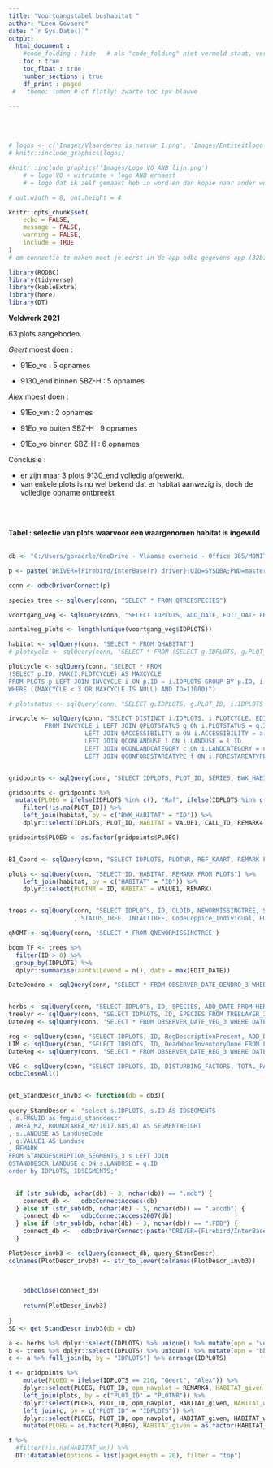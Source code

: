 ```yaml
---
title: "Voortgangstabel boshabitat "
author: "Leen Govaere"
date: "`r Sys.Date()`"
output: 
  html_document :
    #code_folding : hide   # als "code_folding" niet vermeld staat, verschijnt knop "code" niet
    toc : true
    toc_float : true
    number_sections : true
    df_print : paged
 #   theme: lumen # of flatly: zwarte toc ipv blauwe
  
---
```

<br>
<br>


```r
# logos <- c('Images/Vlaanderen_is_natuur_1.png', 'Images/Entiteitlogo_ANB_1.jpg')
# knitr::include_graphics(logos)

#knitr::include_graphics('Images/Logo_VO_ANB_lijn.png')   
    # = logo VO + witruimte + logo ANB ernaast
    # = logo dat ik zelf gemaakt heb in word en dan kopie naar ander word-doc als afbeelding, en dan afbeelding opslaan als png

# out.width = 8, out.height = 4
```

```r
knitr::opts_chunk$set(
	echo = FALSE,
	message = FALSE,
	warning = FALSE, 
	include = TRUE
)
# om connectie te maken moet je eerst in de app odbc gegevens app (32bit), bij FireBird connectie de juiste databank (en pad naar) specifiÃ«ren

library(RODBC)
library(tidyverse)
library(kableExtra)
library(here)
library(DT)

```


**Veldwerk 2021**

63 plots aangeboden. 

*Geert* moest doen :  

  - 91Eo_vc : 5 opnames  

  - 9130_end binnen SBZ-H : 5 opnames  


*Alex* moest doen :  

  - 91Eo_vm : 2 opnames 

  - 91Eo_vo buiten SBZ-H : 9 opnames  

  - 91Eo_vo binnen SBZ-H : 6 opnames  



Conclusie : 

- er zijn maar 3 plots 9130_end volledig afgewerkt.  
- van enkele plots is nu wel bekend dat er habitat aanwezig is, doch de volledige opname ontbreekt

<Br>
<Br> 

**Tabel : selectie van plots waarvoor een waargenomen habitat is ingevuld**
<Br>
<Br> 



```r

db <- "C:/Users/govaerle/OneDrive - Vlaamse overheid - Office 365/MONITORING_N2000/DATA/MASTERDATA/BOS/BOSHAB_F_v2023_MASTER/FIELDMAPDATA_BOSHAB_F_v2023_MASTER.FDB"

p <- paste("DRIVER={Firebird/InterBase(r) driver};UID=SYSDBA;PWD=masterkey; DBNAME=", db)

```

 
```r
conn <- odbcDriverConnect(p)

species_tree <- sqlQuery(conn, "SELECT * FROM QTREESPECIES")

voortgang_veg <- sqlQuery(conn, "SELECT IDPLOTS, ADD_DATE, EDIT_DATE FROM HERBLAYER_3 WHERE IDPLOTS > 11000") 

aantalveg_plots <- length(unique(voortgang_veg$IDPLOTS))

habitat <- sqlQuery(conn, "SELECT * FROM QHABITAT") 
# plotcycle <- sqlQuery(conn, "SELECT * FROM (SELECT g.IDPLOTS, g.PLOT_ID, MAX(i.PLOTCYCLE) AS MAXCYCLE FROM GRID_POINTS g LEFT JOIN INVCYCLE i ON g.PLOT_ID = i.IDPLOTS GROUP BY IDPLOTS, PLOT_ID) WHERE MAXCYCLE IS NULL OR MAXCYCLE <3")

plotcycle <- sqlQuery(conn, "SELECT * FROM 
(SELECT p.ID, MAX(I.PLOTCYCLE) AS MAXCYCLE 
FROM PLOTS p LEFT JOIN INVCYCLE i ON p.ID = i.IDPLOTS GROUP BY p.ID, i.IDPLOTS) 
WHERE ((MAXCYCLE < 3 OR MAXCYCLE IS NULL) AND ID>11000)")

# plotstatus <- sqlQuery(conn, "SELECT g.IDPLOTS, g.PLOT_ID, i.IDPLOTS AS PLOTBESCHR, i.PLOTCYCLE, i.PLOTSTATUS AS CODEPLOTSTATUS, q.VALUE1 AS PLOTSTATUS, i.REMARK FROM GRID_POINTS g  LEFT JOIN INVCYCLE i ON g.PLOT_ID = i.IDPLOTS LEFT JOIN QPLOTSTATUS q ON i.PLOTSTATUS = q.ID WHERE PLOTSTATUS IS NULL AND (i.PLOTCYCLE = 3 OR i.PLOTCYCLE IS NULL)")

invcycle <- sqlQuery(conn, "SELECT DISTINCT i.IDPLOTS, i.PLOTCYCLE, EDIT_DATE, q.VALUE1 AS PLOTSTATUS,  a.VALUE1 AS ACCESSIBILITY, l.VALUE1 AS LANDUSE, c.VALUE1 AS LANDCATEGORY, f.VALUE1 AS FORESTAREATYPE, i.ACCESSIBILITY AS CDE_ACCESSIBILITY, i.REMARK, i.PLOTSTATUS AS CDE_PLOTSTATUS, i.LANDUSE AS CDE_LANDUSE, i.LANDCATEGORY AS CDE_LANDCATEGORY, i.FORESTAREATYPE AS CDE_FORESTAREATYPE 
          FROM INVCYCLE i LEFT JOIN QPLOTSTATUS q ON i.PLOTSTATUS = q.ID 
                     LEFT JOIN QACCESSIBILITY a ON i.ACCESSIBILITY = a.ID
                     LEFT JOIN QCONLANDUSE l ON i.LANDUSE = l.ID
                     LEFT JOIN QCONLANDCATEGORY c ON i.LANDCATEGORY = c.ID
                     LEFT JOIN QCONFORESTAREATYPE f ON i.FORESTAREATYPE = f.ID")


gridpoints <- sqlQuery(conn, "SELECT IDPLOTS, PLOT_ID, SERIES, BWK_HABITAT, CALL_TO, REMARK4, FIELDTEAM, VEG_DONE, REG_DONE, DENDRO_DONE, INFO_SPRINGVEG, SPRINGVEG FROM GRID_POINTS")

gridpoints <- gridpoints %>%
  mutate(PLOEG = ifelse(IDPLOTS %in% c(), "Raf", ifelse(IDPLOTS %in% c(216), "Geert", ifelse(IDPLOTS %in% c(), "Jan", ifelse(IDPLOTS %in% c(214), "Alex", " "))))) %>%
    filter(!is.na(PLOT_ID)) %>%
    left_join(habitat, by = c("BWK_HABITAT" = "ID")) %>%
    dplyr::select(IDPLOTS, PLOT_ID, HABITAT = VALUE1, CALL_TO, REMARK4, PLOEG, VEG_DONE, REG_DONE, DENDRO_DONE, INFO_SPRINGVEG, SPRINGVEG) 

gridpoints$PLOEG <- as.factor(gridpoints$PLOEG)


BI_Coord <- sqlQuery(conn, "SELECT IDPLOTS, PLOTNR, REF_KAART, REMARK FROM Plots_Forest_Inventory")

plots <- sqlQuery(conn, "SELECT ID, HABITAT, REMARK FROM PLOTS") %>%
    left_join(habitat, by = c("HABITAT" = "ID")) %>%
    dplyr::select(PLOTNR = ID, HABITAT = VALUE1, REMARK)


trees <- sqlQuery(conn, "SELECT IDPLOTS, ID, OLDID, NEWORMISSINGTREE, SPECIES, PERIMETER_CM, HEIGHT_M
                  , STATUS_TREE, INTACTTREE, CodeCoppice_Individual, EDIT_DATE FROM TREES_3 WHERE IDPLOTS > 11000")

qNOMT <- sqlQuery(conn, 'SELECT * FROM QNEWORMISSINGTREE')

boom_TF <- trees %>%
  filter(ID > 0) %>%
  group_by(IDPLOTS) %>%
  dplyr::summarise(aantalLevend = n(), date = max(EDIT_DATE))

DateDendro <- sqlQuery(conn, "SELECT * FROM OBSERVER_DATE_DENDRO_3 WHERE DATE_DENDRO IS NOT NULL")


herbs <- sqlQuery(conn, "SELECT IDPLOTS, ID, SPECIES, ADD_DATE FROM HERBLAYER_3 WHERE IDPLOTS > 11000")
treelyr <- sqlQuery(conn, "SELECT IDPLOTS, ID, SPECIES FROM TREELAYER_3 WHERE IDPLOTS > 11000")
DateVeg <- sqlQuery(conn, "SELECT * FROM OBSERVER_DATE_VEG_3 WHERE DATE_VEGETATION IS NOT NULL")

reg <- sqlQuery(conn, "SELECT IDPLOTS, ID, RegDescriptionPresent, ADD_DATE FROM REGENERATIONPLOT_3")
LIM <- sqlQuery(conn, "SELECT IDPLOTS, ID, DeadWoodInventoryDone FROM LINE_INTERSECT_METHOD_3")
DateReg <- sqlQuery(conn, "SELECT * FROM OBSERVER_DATE_REG_3 WHERE DATE_REGENERATION IS NOT NULL")

VEG <- sqlQuery(conn, "SELECT IDPLOTS, ID, DISTURBING_FACTORS, TOTAL_PAVED_COVER, TOTAL_HERB_COVER, TOTAL_WATERLAYER_COVER, TOTAL_UNCOVERED_GROUND, TOTAL_MOSS_COVER, HEIGHT_HERBLAYER, TOTAL_SHRUB_COVER, TOTAL_TREE_COVER, EDIT_DATE FROM VEGETATION_3")
odbcCloseAll()


get_StandDescr_invb3 <- function(db = db3){
  
query_StandDescr <- "select s.IDPLOTS, s.ID AS IDSEGMENTS
, s.FMGUID as fmguid_standdescr
, AREA_M2, ROUND(AREA_M2/1017.885,4) AS SEGMENTWEIGHT
, s.LANDUSE AS LanduseCode
, q.VALUE1 AS Landuse
, REMARK 
FROM STANDDESCRIPTION_SEGMENTS_3 s LEFT JOIN
QSTANDDESCR_LANDUSE q ON s.LANDUSE = q.ID 
order by IDPLOTS, IDSEGMENTS;"

  
  if (str_sub(db, nchar(db) - 3, nchar(db)) == ".mdb") {
    connect_db <-   odbcConnectAccess(db)
  } else if (str_sub(db, nchar(db) - 5, nchar(db)) == ".accdb") {
    connect_db <-   odbcConnectAccess2007(db)
  } else if (str_sub(db, nchar(db) - 3, nchar(db)) == ".FDB") {
    connect_db <-   odbcDriverConnect(paste("DRIVER={Firebird/InterBase(r) driver};UID=SYSDBA;PWD=masterkey; DBNAME=", db))
  }

PlotDescr_invb3 <- sqlQuery(connect_db, query_StandDescr)
colnames(PlotDescr_invb3) <- str_to_lower(colnames(PlotDescr_invb3))
  
 

    odbcClose(connect_db)
    
    return(PlotDescr_invb3)
  
}
SD <- get_StandDescr_invb3(db = db)


```

```r
a <- herbs %>% dplyr::select(IDPLOTS) %>% unique() %>% mutate(opn = "veg")
b <- trees %>% dplyr::select(IDPLOTS) %>% unique() %>% mutate(opn = "bb")
c <- a %>% full_join(b, by = "IDPLOTS") %>% arrange(IDPLOTS)

t <- gridpoints %>%
    mutate(PLOEG = ifelse(IDPLOTS == 216, "Geert", "Alex")) %>%
    dplyr::select(PLOEG, PLOT_ID, opm_navplot = REMARK4, HABITAT_given = HABITAT) %>%
    left_join(plots, by = c("PLOT_ID" = "PLOTNR")) %>%
    dplyr::select(PLOEG, PLOT_ID, opm_navplot, HABITAT_given, HABITAT_wn = HABITAT, opm_plot = REMARK) %>%
    left_join(c, by = c("PLOT_ID" = "IDPLOTS")) %>%
    dplyr::select(PLOEG, PLOT_ID, opm_navplot, HABITAT_given, HABITAT_wn, opm_plot, veg = opn.x, bb = opn.y) %>%
    mutate(PLOEG = as.factor(PLOEG), HABITAT_given = as.factor(HABITAT_given), HABITAT_wn = as.factor(HABITAT_wn))
```


```r
t %>% 
  #filter(!is.na(HABITAT_wn)) %>%
  DT::datatable(options = list(pageLength = 20), filter = "top")
   
```

